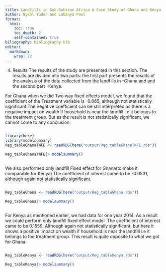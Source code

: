```yaml
---
title: Landfills in Sub-Saharan Africa A Case Study of Ghana and Kenya
author: Nykol Tudor and Labanya Paul
format: 
  html: 
    toc: true
    toc_depth: 2
    self-contained: true
biliography: bibliography.bib
editor: 
  markdown: 
    wrap: 72
---
```


4.  Results The results of the study are presented in this section. The
    results are divided into two parts: the first part presents the
    results of the analysis of the data collected from the landfills in
    -Ghana and and the second part -Kenya.

For Ghana when we did Two way fixed effects model, we found that the
coefficient of the Treatment variable is -0.065, although not
statistically significant.The negative coefficient can be still
interpreted as there is a negative impact on wealth if household is near
the landfill i.e it belongs to the treatment group. But as the result is
not statistically significant, we cannot come to any conclusion.

```         
```

```r
library(here)
library(modelsummary)
Reg_tableGhanaTWFE <- readRDS(here("output/Reg_tableGhanaTWFE.rds"))

Reg_tableGhanaTWFE|> modelsummary()
```

```         
```

We also performed only landfill Fixed effect for Ghana(to make it
comparable for Kenya).The coefficient of interest came to be -0.0531,
although again not statistically significant.

```         
```

```r
Reg_tableGhana <- readRDS(here("output/Reg_tableGhana.rds"))

Reg_tableGhana|> modelsummary()
```

```         
```

For Kenya as mentioned earlier, we had data for one year 2014. As a
result we could perform only landfill fixed effect model. The
coefficient of interest came to be 0.1559. Although again not
statistically significant, but here it shows a positive impact on wealth
if household is near the landfill i.e it belongs to the treatment group.
This result is quite opposite to what we got for Ghana.

```         
```

```r
Reg_tableKenya <- readRDS(here("output/Reg_tableKenya.rds"))

Reg_tableKenya|> modelsummary()
```
